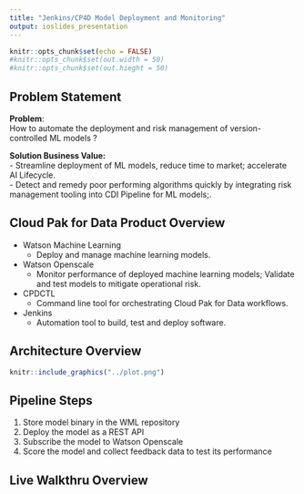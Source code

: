```yaml
---
title: "Jenkins/CP4D Model Deployment and Monitoring"
output: ioslides_presentation
---
```


```r
knitr::opts_chunk$set(echo = FALSE)
#knitr::opts_chunk$set(out.width = 50)
#knitr::opts_chunk$set(out.hieght = 50)
```

## Problem Statement

**Problem**:   
How to automate the deployment and risk management of version-controlled ML models ?

**Solution Business Value:**  
- Streamline deployment of ML models, reduce time to market; accelerate AI Lifecycle.   
- Detect and remedy poor performing algorithms quickly by integrating risk management tooling into CDI Pipeline for ML models;.


## Cloud Pak for Data Product Overview

- Watson Machine Learning
  - Deploy and manage machine learning models.
- Watson Openscale
  - Monitor performance of deployed machine learning models; Validate and test models to mitigate operational risk.
- CPDCTL
  - Command line tool for orchestrating Cloud Pak for Data workflows.
- Jenkins
  - Automation tool to build, test and deploy software.

## Architecture Overview

```r
knitr::include_graphics("../plot.png")
```


## Pipeline Steps 

1. Store model binary in the WML repository
2. Deploy the model as a REST API
3. Subscribe the model to  Watson Openscale
4. Score the model and collect feedback data to test its performance



## Live Walkthru Overview
